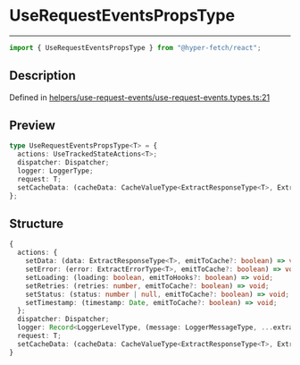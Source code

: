 # UseRequestEventsPropsType

<div class="api-docs__separator" data-reactroot="">

---

</div><div class="api-docs__import" data-reactroot="">

```ts
import { UseRequestEventsPropsType } from "@hyper-fetch/react";
```

</div><div class="api-docs__section">

## Description

</div><div class="api-docs__description"><span class="api-docs__do-not-parse">

</span></div><p class="api-docs__definition">

Defined in
[helpers/use-request-events/use-request-events.types.ts:21](https://github.com/BetterTyped/hyper-fetch/blob/3f01c37e/packages/react/src/helpers/use-request-events/use-request-events.types.ts#L21)

</p><div class="api-docs__section">

## Preview

</div><div class="api-docs__preview type">

```ts
type UseRequestEventsPropsType<T> = {
  actions: UseTrackedStateActions<T>;
  dispatcher: Dispatcher;
  logger: LoggerType;
  request: T;
  setCacheData: (cacheData: CacheValueType<ExtractResponseType<T>, ExtractErrorType<T>>) => void;
};
```

</div><div class="api-docs__section">

## Structure

</div><div class="api-docs__returns">

```ts
{
  actions: {
    setData: (data: ExtractResponseType<T>, emitToCache?: boolean) => void;
    setError: (error: ExtractErrorType<T>, emitToCache?: boolean) => void;
    setLoading: (loading: boolean, emitToHooks?: boolean) => void;
    setRetries: (retries: number, emitToCache?: boolean) => void;
    setStatus: (status: number | null, emitToCache?: boolean) => void;
    setTimestamp: (timestamp: Date, emitToCache?: boolean) => void;
  };
  dispatcher: Dispatcher;
  logger: Record<LoggerLevelType, (message: LoggerMessageType, ...extra: LoggerMessageType[]) => void>;
  request: T;
  setCacheData: (cacheData: CacheValueType<ExtractResponseType<T>, ExtractErrorType<T>>) => void;
}
```

</div>
